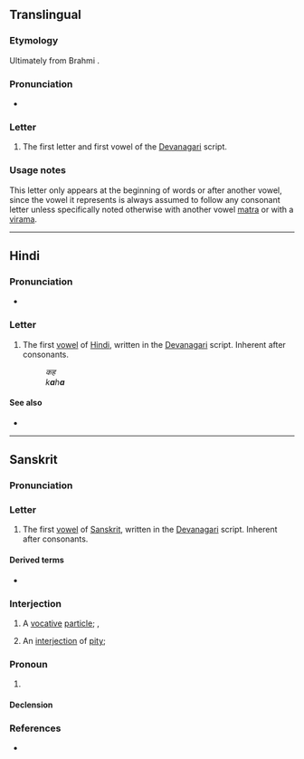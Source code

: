 {{also|अं|अँ|अः|अ-}}
{{character info/new}}
==Translingual==

===Etymology===
Ultimately from Brahmi {{l|mul|𑀅|sc=Brah|tr=a}}.

===Pronunciation===
* {{IPA|/ə/|lang=mul}}

===Letter===
{{mul-Deva|a}}

# The first letter and first vowel of the [[Devanagari]] script.

===Usage notes===
This letter only appears at the beginning of words or after another vowel, since the vowel it represents is always assumed to follow any consonant letter unless specifically noted otherwise with another vowel [[matra]] or with a [[virama]].

----

==Hindi==

===Pronunciation===
* {{IPA|/ə/|lang=hi}}

===Letter===
{{head|hi|letter}}

# The first [[vowel]] of [[Hindi]], written in the [[Devanagari]] script. Inherent after consonants.
#: ''कह''
#: ''k'''a'''h'''a'''''

====See also====
* {{list:Devanagari script letters/hi}}

----

==Sanskrit==

===Pronunciation===
{{sa-IPA}}

===Letter===
{{head|sa|letter}}

# The first [[vowel]] of [[Sanskrit]], written in the [[Devanagari]] script. Inherent after consonants.

====Derived terms====
* {{l|sa|अकार}}

===Interjection===
{{head|sa|interjection}}

# A [[vocative]] [[particle]]; {{l|en|o}}, {{l|en|oh}}
#: {{ux|sa|'''अ''' अनन्त|inline=1|tr='''A''' Ananta|'''O''' Vishnu!}}
# An [[interjection]] of [[pity]]; {{l|en|ah}}

===Pronoun===
{{head|sa|pronoun}}

# {{n-g|a [[pronominal]] [[base]]}}

====Declension====
{{sa-decl-noun|अः|औ|आः|अ|औ|आः|अम्|औ|आन्|एन|आभ्याम्|ऐः|आय|आभ्याम्|एभ्यः|आत्|आभ्याम्|एभ्यः|अस्य|अयोः|आनाम्|ए|अयोः|एसु}}

===References===
* {{R:sa:MW|0001}}